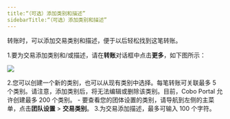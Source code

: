```yaml
---
title:“（可选）添加类别和描述”
sidebarTitle:“（可选）添加类别和描述”
---
```

转账时，可以添加交易类别和描述，便于以后轻松找到这笔转账。

1.要为交易添加类别和/或描述，请在**转账**对话框中点击**更多**，如下图所示：

   <img src="/cn/images/transfers/more.png" className="screenshot_modal"/>

2.您可以创建一个新的类别，也可以从现有类别中选择。每笔转账可关联最多 5 个类别。请注意，添加类别后，将无法编辑或删除该类别。目前，Cobo Portal 允许创建最多 200 个类别。
    - 要查看您的团体设置的类别，请导航到左侧的主菜单，点击**团队设置** > **交易类别**。
3.为交易添加描述，最多可输入 100 个字符。